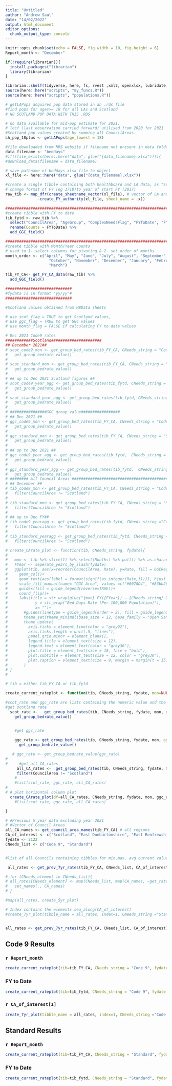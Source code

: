 ```yaml
---
title: "Untitled"
author: "Andrew Saul"
date: "14/02/2022"
output: html_document
editor_options: 
  chunk_output_type: console
---
```


```r
knitr::opts_chunk$set(echo = FALSE, fig.width = 10, fig.height = 6)
Report_month <- "December"
```

```r
if(!require(librarian)){
  install.packages("librarian")
  library(librarian)
}

librarian::shelf(tidyverse, here, fs, rvest ,xml2, openxlsx, lubridate, readxl, janitor, glue, rlang, plotly, ggtext)
source(here::here("scripts", "my_funcs.R"))
source(here::here("scripts", "populations.R"))
```

```r
# getLAPops acquires pop data stored in an .rds file
#find pops for ages>= 18 for all LAs and Scotland
# NO SCOTLAND POP DATA WITH THIS .RDS

# no data available for mid-pop estimate for 2021.  
# locf (last observation carried forward) utilised from 2020 for 2021
#Scotland pop values created by summing all CouncilAreas.
LA_pop_18plus <- getLAPops(age_lowest = 18)

```

```r
#file downloaded from NRS website if filename not present in data folder
data_filename <- "beddays"
#if(!file_exists(here::here("data", glue("{data_filename}.xlsx")))){
#download_data(filename = data_filename)

```

```r
# save pathname of beddays xlsx file to object 
xl_file <- here::here("data", glue("{data_filename}.xlsx"))

#create a single tibble containing both healthboard and LA data, as "Scotland" located in HB... sheets. Only "Scotland" kept from HB... sheets 
# change format of FY (eg 1718)to year of start FY (2017)
raw_tib <- map_dfr(create_sheetname_vector(xl_file), # vector of LA and HB data from FY 12/13 until 21/22
              ~create_FY_authority(xl_file, sheet_name = .x)) 

######################################################################################
#create tibble with FY to date 
tib_fytd <- raw_tib %>% 
  select("CouncilArea", "AgeGroup", "ComplexNeedsFlag", "FYToDate", "FY", "FY_begin") %>% 
  rename(Counts = FYToDate) %>% 
  add_GGC_field()

######################################################################################
#create tibble with Month/Year Counts
# used to 1- select columns for pivoting & 2- set order of months
month_order <- c("April", "May", "June", "July", "August", "September",
                   "October", "November", "December", "January", "February",
                   "March")

tib_FY_CA<- get_FY_CA_data(raw_tib) %>% 
  add_GGC_field()

```

```r
#############################
#fydata is in format "yy/yy"#
#############################

#Scotland values obtained from HBData sheets

# use scot_flag = TRUE to get Scotland values,
# use ggc_flag = TRUE to get GGC values
# use month_flag = FALSE if calculating FY to date values

# Dec 2021 Code9 rates
############Scotland######################
## December 2021##
# scot_code9_mon <- get_group_bed_rates(tib_FY_CA, CNeeds_string = "Code 9",  fydate=2122, mon= "December", ggc_flag = FALSE, scot_flag = TRUE) %>% 
#   get_group_bedrate_value()
# 
# scot_standard_mon <- get_group_bed_rates(tib_FY_CA, CNeeds_string = "Standard",  fydate=2122, mon= "December", ggc_flag = FALSE, scot_flag = TRUE) %>% 
#   get_group_bedrate_value()
# 
# ## up to Dec 2021 Scotland figures ##
# scot_code9_year_agg <- get_group_bed_rates(tib_fytd, CNeeds_string = "Code 9", fydate=2122, ggc_flag = FALSE, scot_flag = TRUE)  %>% 
#   get_group_bedrate_value()
# 
# scot_standard_year_agg <- get_group_bed_rates(tib_fytd, CNeeds_string = "Standard", fydate=2122, ggc_flag = FALSE, scot_flag = TRUE)  %>% 
#   get_group_bedrate_value()
# 
# ################GGC group value#################
# ## Dec 2021 ##
# ggc_code9_mon <- get_group_bed_rates(tib_FY_CA, CNeeds_string = "Code 9", fydate=2122,  mon = "December", ggc_flag = TRUE) %>% 
#   get_group_bedrate_value()
# 
# ggc_standard_mon <- get_group_bed_rates(tib_FY_CA, CNeeds_string = "Standard", fydate=2122,  mon = "December", ggc_flag = TRUE) %>% 
#   get_group_bedrate_value()
# 
# ## up to Dec 2021 ##
# ggc_code9_year_agg <- get_group_bed_rates(tib_fytd,  CNeeds_string = "Code 9", fydate=2122, ggc_flag = TRUE)  %>% 
#   get_group_bedrate_value()
# 
# ggc_standard_year_agg <- get_group_bed_rates(tib_fytd,  CNeeds_string = "Standard", fydate=2122, ggc_flag = TRUE)  %>% 
#   get_group_bedrate_value()
# ######## All Council Areas ################################################
# ## December ##
# tib_code9_mon <- get_group_bed_rates(tib_FY_CA, CNeeds_string = "Code 9", fydate=2122, mon = "December") %>% 
#   filter(CouncilArea != "Scotland")
# 
# tib_standard_mon <- get_group_bed_rates(tib_FY_CA, CNeeds_string = "Standard", fydate=2122, mon = "December") %>% 
#   filter(CouncilArea != "Scotland")
# 
# ## up to Dec FY##
# tib_code9_yearagg <- get_group_bed_rates(tib_fytd, CNeeds_string ="Code 9", fydate=2122) %>% 
#   filter(CouncilArea != "Scotland")
# 
# tib_standard_yearagg <- get_group_bed_rates(tib_fytd, CNeeds_string ="Standard", fydate=2122) %>% 
#   filter(CouncilArea != "Scotland")

```

```r
# create_CArate_plot <- function(tib, CNeeds_string, fydate){
#   
#   mon <- tib %>% slice(1) %>% select(Months) %>% pull() %>% as.character()
#   FYear <- seperate_years_by_slash(fydate)
#   ggplot(tib, aes(x=reorder(CouncilArea, Rate), y=Rate, fill = GGCRegion))+
#     geom_col()+
#     geom_text(aes(label = format(signif(as.integer(Rate,3)))), hjust = 1, colour = "white") +
#     scale_fill_manual(name= "GGC Area", values =c("#0078D4", "#83bb26"))+
#     guides(fill = guide_legend(reverse=TRUE))+
#     coord_flip()+
#     labs(title = str_wrap(glue("{mon} FY({FYear}) – {CNeeds_string} Delays : Rate per 100,000 Population")),
#            y = str_wrap("Bed Days Rate (Per 100,000 Population)"),
#            x= "")+
#       #guides(linetype = guide_legend(order = 2), fill = guide_legend(order = 1), color = guide_legend(order = 1))+
#       theme_set(theme_minimal(base_size = 12, base_family = "Open Sans"))+
#       theme_update(
#         axis.ticks = element_line(color = "grey92"),
#         axis.ticks.length = unit(.5, "lines"),
#         panel.grid.minor = element_blank(),
#         legend.title = element_text(size = 12),
#         legend.text = element_text(color = "grey30"),
#         plot.title = element_text(size = 18, face = "bold"),
#         plot.subtitle = element_text(size = 12, color = "grey30"),
#         plot.caption = element_text(size = 9, margin = margin(t = 15))
#       )
# }
# 

```

```r
# tib = either tib_FY_CA or tib_fytd

create_current_rateplot <- function(tib, CNeeds_string, fydate, mon=NULL) {

#scot_rate and ggc_rate are lists containing the numeric value and the displayed char value to 1 dp
#get scotland rate
  scot_rate <-   get_group_bed_rates(tib, CNeeds_string, fydate, mon, ggc_flag=FALSE, scot_flag=TRUE) %>% 
    get_group_bedrate_value()


    #get ggc_rate    
      
    ggc_rate <- get_group_bed_rates(tib, CNeeds_string, fydate, mon, ggc_flag=TRUE, scot_flag=FALSE) %>% 
      get_group_bedrate_value()

   # ggc_rate <- get_group_bedrate_value(ggc_rate)
# 
#     #get_all_CA_rates
     all_CA_rates <-  get_group_bed_rates(tib, CNeeds_string, fydate, mon) %>%
     filter(CouncilArea != "Scotland")
    # 
    #list(scot_rate, ggc_rate, all_CA_rates)
#     
# # plot horizontal column plot
  create_CArate_plot(df=all_CA_rates, CNeeds_string, fydate, mon, ggc_rate, scot_rate)
    #list(scot_rate, ggc_rate, all_CA_rates)

}

```


```r
# #Previous 5 year data excluding year 2021
# #Vector of Council Areas
all_CA_names <- get_council_area_names(tib_FY_CA) # all regions
CA_of_interest <- c("Scotland", "East Dunbartonshire", "East Renfrewshire", "Glasgow City", "Inverclyde", "Renfrewshire", "West Dunbartonshire")
fydate <- 2122
CNeeds_list <- c("Code 9", "Standard")


#list of all Councils containing tibbles for min,max, avg current values

 all_rates <- get_prev_7yr_rates(tib_FY_CA, CNeeds_list, CA_of_interest)

# for (CNeeds_element in CNeeds_list){
# all_rates[CNeeds_element] <- map(CNeeds_list, map(CA_names, ~get_rates(tib=tib_FY_CA, CA= .x, CNeeds_string = CNeeds_element, fydate= fydate, pop_objfile=LA_pop_18plus)) %>%
#   set_names(., CA_names)
# }

#map(all_rates, create_5yr_plot)

# Index contains the elements seq_along(CA_of_interest)
#create_7yr_plot(tibble_name = all_rates, index=1, CNeeds_string ="Standard", CA_of_interest)



```

```r
all_rates <- get_prev_7yr_rates(tib_FY_CA, CNeeds_list, CA_of_interest)
```



## Code 9 Results {.tabset}

### `r Report_month`

```r
create_current_rateplot(tib=tib_FY_CA, CNeeds_string = "Code 9", fydate = "2122", mon = Report_month)

```

### FY to Date

```r
create_current_rateplot(tib=tib_fytd, CNeeds_string = "Code 9", fydate = "2122", mon=NULL)
```

### `r CA_of_interest[1]`

```r
create_7yr_plot(tibble_name = all_rates, index=1, CNeeds_string ="Code 9", CA_of_interest = CA_of_interest)
```


## Standard Results {.tabset}

### `r Report_month`

```r
create_current_rateplot(tib=tib_FY_CA, CNeeds_string = "Standard", fydate = "2122", mon = Report_month)
```

### FY to Date

```r
create_current_rateplot(tib=tib_fytd, CNeeds_string = "Standard", fydate = "2122", mon=NULL)
```



